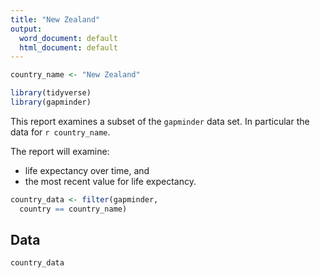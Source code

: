 ```yaml
---
title: "New Zealand"
output:
  word_document: default
  html_document: default
---
```


<!-- This file by Charlotte Wickham is licensed under a Creative Commons Attribution 4.0 International License. -->

```r
country_name <- "New Zealand"
```

```r
library(tidyverse)
library(gapminder)
```

This report examines a subset of the `gapminder` data set.  In particular the data for `r country_name`.

The report will examine:

* life expectancy over time, and 
* the most recent value for life expectancy.

```r
country_data <- filter(gapminder, 
  country == country_name)
```

## Data

```r
country_data
```